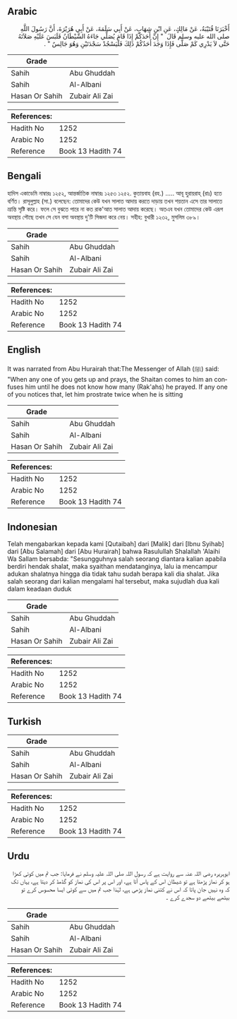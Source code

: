 ## Arabic


<div dir="rtl" lang="ar" style={{fontSize:'larger',backgroundColor:'#f8f9fa',padding:20}}>
أَخْبَرَنَا قُتَيْبَةُ، عَنْ مَالِكٍ، عَنِ ابْنِ شِهَابٍ، عَنْ أَبِي سَلَمَةَ، عَنْ أَبِي هُرَيْرَةَ، أَنَّ رَسُولَ اللَّهِ صلى الله عليه وسلم قَالَ ‏ "‏ إِنَّ أَحَدَكُمْ إِذَا قَامَ يُصَلِّي جَاءَهُ الشَّيْطَانُ فَلَبَسَ عَلَيْهِ صَلاَتَهُ حَتَّى لاَ يَدْرِي كَمْ صَلَّى فَإِذَا وَجَدَ أَحَدُكُمْ ذَلِكَ فَلْيَسْجُدْ سَجْدَتَيْنِ وَهُوَ جَالِسٌ ‏"‏ ‏.‏
</div>
<div style={{backgroundColor:'#f8f9fa',padding:20, marginBottom: 10}}><table> <thead> <tr> <th>Grade</th> <th></th> </tr> </thead> <tbody> <tr><td>Sahih</td><td>Abu Ghuddah</td></tr><tr><td>Sahih</td><td>Al-Albani</td></tr><tr><td>Hasan Or Sahih</td><td>Zubair Ali Zai</td></tr></tbody></table><table> <thead> <tr> <th>References:</th> <th></th> </tr> </thead> <tbody><tr><td>Hadith No</td><td>1252</td></tr><tr><td>Arabic No</td><td>1252</td></tr><tr><td>Reference</td><td>Book 13 Hadith 74</td></tr></tbody></table></div>

## Bengali


<div dir="ltr" lang="bn" style={{fontSize:'larger',backgroundColor:'#f8f9fa',padding:20}}>
হাদিস একাডেমি নাম্বারঃ ১২৫২, আন্তর্জাতিক নাম্বারঃ ১২৫৩ ১২৫২. কুতায়বাহ (রহ.) ..... আবূ হুরায়রাহ্ (রাঃ) হতে বর্ণিত। রাসূলুল্লাহ (সা.) বলেছেন: তোমাদের কেউ যখন সালাত আদায় করতে দাড়ায় তখন শয়তান এসে তার সালাতে ভ্রান্তি সৃষ্টি করে। ফলে সে বুঝতে পারে না কত রাক'আত সালাত আদায় করেছে। অতএব যখন তোমাদের কেউ এরূপ অবস্থায় পৌছে তখন সে যেন বসা অবস্থায় দু'টি সিজদা করে নেয়। সহীহ: বুখারী ১২৩২, মুসলিম ৩৮৯।
</div>
<div style={{backgroundColor:'#f8f9fa',padding:20, marginBottom: 10}}><table> <thead> <tr> <th>Grade</th> <th></th> </tr> </thead> <tbody> <tr><td>Sahih</td><td>Abu Ghuddah</td></tr><tr><td>Sahih</td><td>Al-Albani</td></tr><tr><td>Hasan Or Sahih</td><td>Zubair Ali Zai</td></tr></tbody></table><table> <thead> <tr> <th>References:</th> <th></th> </tr> </thead> <tbody><tr><td>Hadith No</td><td>1252</td></tr><tr><td>Arabic No</td><td>1252</td></tr><tr><td>Reference</td><td>Book 13 Hadith 74</td></tr></tbody></table></div>

## English


<div dir="ltr" lang="en" style={{fontSize:'larger',backgroundColor:'#f8f9fa',padding:20}}>
It was narrated from Abu Hurairah that:The Messenger of Allah (ﷺ) said: "When any one of you gets up and prays, the Shaitan comes to him an confuses him until he does not know how many (Rak'ahs) he prayed. If any one of you notices that, let him prostrate twice when he is sitting
</div>
<div style={{backgroundColor:'#f8f9fa',padding:20, marginBottom: 10}}><table> <thead> <tr> <th>Grade</th> <th></th> </tr> </thead> <tbody> <tr><td>Sahih</td><td>Abu Ghuddah</td></tr><tr><td>Sahih</td><td>Al-Albani</td></tr><tr><td>Hasan Or Sahih</td><td>Zubair Ali Zai</td></tr></tbody></table><table> <thead> <tr> <th>References:</th> <th></th> </tr> </thead> <tbody><tr><td>Hadith No</td><td>1252</td></tr><tr><td>Arabic No</td><td>1252</td></tr><tr><td>Reference</td><td>Book 13 Hadith 74</td></tr></tbody></table></div>

## Indonesian


<div dir="ltr" lang="id" style={{fontSize:'larger',backgroundColor:'#f8f9fa',padding:20}}>
Telah mengabarkan kepada kami [Qutaibah] dari [Malik] dari [Ibnu Syihab] dari [Abu Salamah] dari [Abu Hurairah] bahwa Rasulullah Shalallah 'Alaihi Wa Sallam bersabda: "Sesungguhnya salah seorang diantara kalian apabila berdiri hendak shalat, maka syaithan mendatanginya, lalu ia mencampur adukan shalatnya hingga dia tidak tahu sudah berapa kali dia shalat. Jika salah seorang dari kalian mengalami hal tersebut, maka sujudlah dua kali dalam keadaan duduk
</div>
<div style={{backgroundColor:'#f8f9fa',padding:20, marginBottom: 10}}><table> <thead> <tr> <th>Grade</th> <th></th> </tr> </thead> <tbody> <tr><td>Sahih</td><td>Abu Ghuddah</td></tr><tr><td>Sahih</td><td>Al-Albani</td></tr><tr><td>Hasan Or Sahih</td><td>Zubair Ali Zai</td></tr></tbody></table><table> <thead> <tr> <th>References:</th> <th></th> </tr> </thead> <tbody><tr><td>Hadith No</td><td>1252</td></tr><tr><td>Arabic No</td><td>1252</td></tr><tr><td>Reference</td><td>Book 13 Hadith 74</td></tr></tbody></table></div>

## Turkish


<div dir="ltr" lang="tr" style={{fontSize:'larger',backgroundColor:'#f8f9fa',padding:20}}>

</div>
<div style={{backgroundColor:'#f8f9fa',padding:20, marginBottom: 10}}><table> <thead> <tr> <th>Grade</th> <th></th> </tr> </thead> <tbody> <tr><td>Sahih</td><td>Abu Ghuddah</td></tr><tr><td>Sahih</td><td>Al-Albani</td></tr><tr><td>Hasan Or Sahih</td><td>Zubair Ali Zai</td></tr></tbody></table><table> <thead> <tr> <th>References:</th> <th></th> </tr> </thead> <tbody><tr><td>Hadith No</td><td>1252</td></tr><tr><td>Arabic No</td><td>1252</td></tr><tr><td>Reference</td><td>Book 13 Hadith 74</td></tr></tbody></table></div>

## Urdu


<div dir="rtl" lang="ur" style={{fontSize:'larger',backgroundColor:'#f8f9fa',padding:20}}>
ابوہریرہ رضی اللہ عنہ سے روایت ہے کہ رسول اللہ صلی اللہ علیہ وسلم نے فرمایا: جب تم میں کوئی کھڑا ہو کر نماز پڑھتا ہے تو شیطان اس کے پاس آتا ہے، اور اس پر اس کی نماز کو گڈمڈ کر دیتا ہے، یہاں تک کہ وہ نہیں جان پاتا کہ اس نے کتنی نماز پڑھی ہے، لہٰذا جب تم میں سے کوئی ایسا محسوس کرے تو بیٹھے بیٹھے دو سجدے کرے ۔
</div>
<div style={{backgroundColor:'#f8f9fa',padding:20, marginBottom: 10}}><table> <thead> <tr> <th>Grade</th> <th></th> </tr> </thead> <tbody> <tr><td>Sahih</td><td>Abu Ghuddah</td></tr><tr><td>Sahih</td><td>Al-Albani</td></tr><tr><td>Hasan Or Sahih</td><td>Zubair Ali Zai</td></tr></tbody></table><table> <thead> <tr> <th>References:</th> <th></th> </tr> </thead> <tbody><tr><td>Hadith No</td><td>1252</td></tr><tr><td>Arabic No</td><td>1252</td></tr><tr><td>Reference</td><td>Book 13 Hadith 74</td></tr></tbody></table></div>